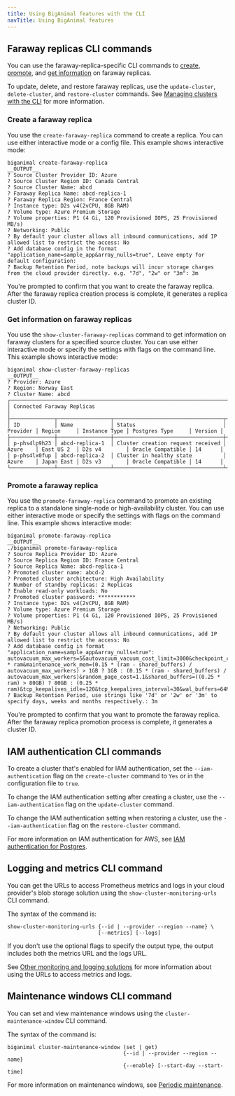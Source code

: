 ```yaml
---
title: Using BigAnimal features with the CLI
navTitle: Using BigAnimal features
---
```


## Faraway replicas CLI commands

You can use the faraway-replica-specific CLI commands to [create](#create-a-faraway-replica), [promote](#promote-a-faraway-replica), and [get information](#get-information-on-faraway-replicas) on faraway replicas. 

To update, delete, and restore faraway replicas, use the `update-cluster`, `delete-cluster`, and `restore-cluster` commands. See [Managing clusters with the CLI](/biganimal/latest/reference/cli/managing_clusters/) for more information.

### Create a faraway replica
You use the `create-faraway-replica` command to create a replica. You can use either interactive mode or a config file. This example shows interactive mode:

```
biganimal create-faraway-replica
__OUTPUT__
? Source Cluster Provider ID: Azure
? Source Cluster Region ID: Canada Central
? Source Cluster Name: abcd
? Faraway Replica Name: abcd-replica-1
? Faraway Replica Region: France Central
? Instance type: D2s v4(2vCPU, 8GB RAM)
? Volume type: Azure Premium Storage
? Volume properties: P1 (4 Gi, 120 Provisioned IOPS, 25 Provisioned MB/s)
? Networking: Public
? By default your cluster allows all inbound communications, add IP allowed list to restrict the access: No
? Add database config in the format "application_name=sample_app&array_nulls=true", Leave empty for default configuration: 
? Backup Retention Period, note backups will incur storage charges from the cloud provider directly. e.g. "7d", "2w" or "3m": 3m
```
You're prompted to confirm that you want to create the faraway replica. After the faraway replica creation process is complete, it generates a replica cluster ID.

### Get information on faraway replicas
You use the `show-cluster-faraway-replicas` command to get information on faraway clusters for a specified source cluster. You can use either interactive mode or specify the settings with flags on the command line. This example shows interactive mode:

```
biganimal show-cluster-faraway-replicas
__OUTPUT__
? Provider: Azure
? Region: Norway East
? Cluster Name: abcd
┌──────────────────────────────────────────────────────────────────────────────────────────────────────────────────────────────────────────┐
│ Connected Faraway Replicas                                                                                                               │
├──────────────┬─────────────────┬───────────────────────────────────┬──────────┬────────────┬───────────────┬───────────────────┬─────────┤
│ ID           │ Name            │ Status                            │ Provider │ Region     │ Instance Type │ Postgres Type     │ Version │
├──────────────┼─────────────────┼───────────────────────────────────┼──────────┼────────────┼───────────────┼───────────────────┼─────────┤
│ p-phs4lp9h23 │ abcd-replica-1  │ Cluster creation request received │ Azure    │ East US 2  │ D2s v4        │ Oracle Compatible │ 14      │
│ p-phs4lx0fup │ abcd-replica-2  │ Cluster in healthy state          │ Azure    │ Japan East │ D2s v3        │ Oracle Compatible │ 14      │
└──────────────┴─────────────────┴───────────────────────────────────┴──────────┴────────────┴───────────────┴───────────────────┴─────────┘
```

### Promote a faraway replica

You use the `promote-faraway-replica` command to promote an existing replica to a standalone single-node or high-availability cluster. You can use either interactive mode or specify the settings with flags on the command line. This example shows interactive mode:

```
biganimal promote-faraway-replica
__OUTPUT__
./biganimal promote-faraway-replica
? Source Replica Provider ID: Azure
? Source Replica Region ID: France Central
? Source Replica Name: abcd-replica-1
? Promoted cluster name: abcd-2
? Promoted cluster architecture: High Availability
? Number of standby replicas: 2 Replicas
? Enable read-only workloads: No
? Promoted cluster password: ************
? Instance type: D2s v4(2vCPU, 8GB RAM)
? Volume type: Azure Premium Storage
? Volume properties: P1 (4 Gi, 120 Provisioned IOPS, 25 Provisioned MB/s)
? Networking: Public
? By default your cluster allows all inbound communications, add IP allowed list to restrict the access: No
? Add database config in format "application_name=sample_app&array_nulls=true": autovacuum_max_workers=5&autovacuum_vacuum_cost_limit=3000&checkpoint_completion_target=0.9&checkpoint_timeout=15min&cpu_tuple_cost=0.03&effective_cache_size=0.75 * ram&maintenance_work_mem=(0.15 * (ram - shared_buffers) / autovacuum_max_workers) > 1GB ? 1GB : (0.15 * (ram - shared_buffers) / autovacuum_max_workers)&random_page_cost=1.1&shared_buffers=((0.25 * ram) > 80GB) ? 80GB : (0.25 * ram)&tcp_keepalives_idle=120&tcp_keepalives_interval=30&wal_buffers=64MB&wal_compression=on
? Backup Retention Period, use strings like '7d' or '2w' or '3m' to specify days, weeks and months respectively.: 3m
```
You're prompted to confirm that you want to promote the faraway replica. After the faraway replica promotion process is complete, it generates a cluster ID.

## IAM authentication CLI commands

To create a cluster that's enabled for IAM authentication, set the `--iam-authentication` flag on the `create-cluster` command to `Yes` or in the configuration file to  `true`.

To change the IAM authentication setting after creating a cluster, use the `--iam-authentication` flag on the `update-cluster` command. 

To change the IAM authentication setting when restoring a cluster, use the `--iam-authentication` flag on the `restore-cluster` command. 

For more information on IAM authentication for AWS, see [IAM authentication for Postgres](biganimal/latest/using_cluster/01_postgres_access/#iam-authentication-for-postgres).

## Logging and metrics CLI command

You can get the URLs to access Prometheus metrics and logs in your cloud provider's blob storage solution using the `show-cluster-monitoring-urls` CLI command.

The syntax of the command is:

```
show-cluster-monitoring-urls {--id | --provider --region --name} \
                             [--metrics] [--logs]
```

If you don't use the optional flags to specify the output type, the output includes both the metrics URL and the logs URL. 

See [Other monitoring and logging solutions](/biganimal/latest/using_cluster/05_monitoring_and_logging/other_monitoring/) for more information about using the URLs to access metrics and logs. 

## Maintenance windows CLI command

You can set and view maintenance windows using the `cluster-maintenance-window` CLI command.

The syntax of the command is: 

```
biganimal cluster-maintenance-window (set | get) 
                                     {--id | --provider --region --name}
                                     {--enable} [--start-day --start-time]
```

For more information on maintenance windows, see [Periodic maintenance](/biganimal/release/overview/updates).
